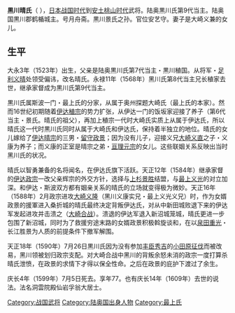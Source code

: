 {{unreferenced|time=2017-01-12T09:22:01+00:00}}
'''黒川晴氏'''（{{lang-ja|くろかわ はるうじ}} {{bd|1523年||1599年|8月25日}}），[[日本战国时代|日本战国时代]]到[[安土桃山时代|安土桃山时代]]武将。陆奥黒川氏第9代当主。陆奥国黒川郡鹤楯城主。号月舟斋。黒川景氏之孙。官位安艺守。妻子是大崎义兼的女儿。

== 生平 ==

大永3年（1523年）出生，父亲是陆奥黒川氏第7代当主・黒川稙国。从将军・[[足利义晴|足利义晴]]处领受偏讳，改名晴氏。永禄11年（1568年）黑川氏第8代当主兄长稙家去世，继承家督成为黒川氏第9代当主。

黒川氏属斯波一门・最上氏的分家，从属于奥州探题大崎氏（最上氏的本家）。然而16世纪初期随着[[伊達稙宗|伊达稙宗]]的势力扩张，从伊达一门的饭坂家迎接了养子（第6代当主・景氏。晴氏的祖父），再加上稙宗一代时大崎氏实质上从属于伊达氏，所以晴氏这一代时黒川氏同时从属于大崎氏和伊达氏，保持着半独立的地位。晴氏的女儿嫁给了[[伊達晴宗|伊达晴宗]]的三男・[[留守政景|留守政景]]；因为没有儿子，迎接义兄[[大崎義直|大崎义直]]之子・义康为养子；而义康的正室是晴宗之弟・[[亙理元宗|亘理元宗]]的女儿。这些联姻关系反映出当时黑川氏的状况。

晴氏以智勇兼备的名将闻名，在伊达氏旗下活跃。天正12年（1584年）继承家督的[[伊达政宗|伊达政宗]]一改父亲辉宗的外交方针，选择与[[上杉景胜|上杉景胜]]结盟，与[[最上义光|最上义光]]的对立加深。和伊达・斯波双方都有姻亲关系的晴氏的立场就变得极为微妙。天正16年（1588年）2月政宗进攻[[大崎義隆|大崎义隆]]（黑川义康实兄・最上义光义兄）时，作为女婿政景的援軍进入桑折城的晴氏最终决定背叛伊达氏，对从中新田城败退下来的伊达军发起进攻并击溃之（[[大崎合戰|大崎合战]]）。溃退的伊达军退入新沼城笼城，晴氏更进一步包围了新沼城，同时为了救援穷途末路的女婿政景积极斡旋谈和，在以[[泉田重光|泉田重光]]・长江胜景为人质的前提条件下撤军解围。

天正18年（1590年）7月26日黒川氏因为没有参加[[丰臣秀吉|丰臣秀吉]]的[[小田原征伐|小田原征伐]]而被改易，黑川领被划归政宗支配。对大崎合战中黑川的背叛余怒未消的政宗一度打算杀晴氏泄愤，在政景的求情下才得以保全性命。之后在政景的庇护下渡过了余生。

庆长4年（1599年）7月5日死去。享年77。也有庆长14年（1609年）去世的说法。法名洞雲院殿仙岩孚翁大居士。

[[Category:战国武将|Category:战国武将]]
[[Category:陆奥国出身人物|Category:陆奥国出身人物]]
[[Category:最上氏|Category:最上氏]]